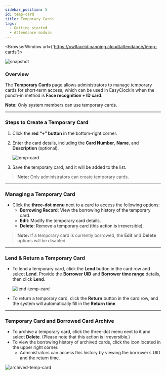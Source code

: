 ```yaml
---
sidebar_position: 5
id: temp-card
title: Temporary Cards
tags:
  - Getting started
  - Attendance module
---
```



<BrowserWindow url={'https://owlfaceid.nanqing.cloud/attendance/temp-cards'}>

![snapshot](/assets/attendance/temp-cards.png)

</BrowserWindow>

### Overview

The **Temporary Cards** page allows administrators to manage temporary cards for short-term access, which can be used in EasyClockIn when the punch-in method is **Face recognition + ID card**.

**Note:** Only system members can use temporary cards.

---

### Steps to Create a Temporary Card

1. Click the **red “+” button** in the bottom-right corner.
2. Enter the card details, including the **Card Number**, **Name**, and **Description** (optional).

   ![temp-card](/assets/attendance/temp-card.png)

3. Save the temporary card, and it will be added to the list.

> **Note:** Only administrators can create temporary cards.

---

### Managing a Temporary Card

- Click the **three-dot menu** next to a card to access the following options:
  - **Borrowing Record**: View the borrowing history of the temporary card.
  - **Edit**: Modify the temporary card details.
  - **Delete**: Remove a temporary card (this action is irreversible).

> **Note:** If a temporary card is currently borrowed, the **Edit** and **Delete** options will be disabled.

---

### Lend & Return a Temporary Card

- To lend a temporary card, click the **Lend** button in the card row and select **Lend**. Provide the **Borrower UID** and **Borrower time range** details, then click **Lend**.

  ![lend-temp-card](/assets/attendance/lend-temp-card.png)

- To return a temporary card, click the **Return** button in the card row, and the system will automatically fill in the **Return time**.

---

### Temporary Card and Borrowed Card Archive

- To archive a temporary card, click the three-dot menu next to it and select **Delete**. (Please note that this action is irreversible.)
- To view the borrowing history of archived cards, click the icon located in the upper right corner.
  - Administrators can access this history by viewing the borrower’s UID and the return time.

![archived-temp-card](/assets/attendance/archived-temp-card.png)
